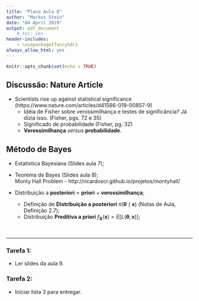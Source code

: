 ```yaml
---
title: "Plano Aula 8"
author: "Markus Stein"
date: "04 April 2019"
output: pdf_document
    # toc: yes
header-includes:
    - \usepackage{fancyhdr}
always_allow_html: yes
---
```

\addtolength{\headheight}{1.0cm} 
\pagestyle{fancyplain} 
\rhead{\includegraphics[height=1.5cm]{/home/markus/Downloads/Logo-40-anos-estatistica.png}} 
\lhead{\includegraphics[height=1.5cm]{/home/markus/Downloads/logoIME60.jpg}} 
\chead{UNIVERSIDADE FEDERAL DO RIO GRANDE DO SUL \\
INSTITUTO DE MATEMÁTICA E ESTATÍSTICA \\
DEPARTAMENTO DE ESTATÍSTICA \\
\vspace{0.3cm}
MAT02023 - INFERÊNCIA A - 2019/1
}
\renewcommand{\headrulewidth}{0pt} 


```r
knitr::opts_chunk$set(echo = TRUE)
```

## Discussão: Nature Article
* Scientists rise up against statistical significance (https://www.nature.com/articles/d41586-019-00857-9)
    + Idéia de Fisher sobre verossimilhança e testes de significância? Já dizia isso. (Fisher, pgs. 72 e 35) 
    + Significado de probabilidade (Fisher, pg. 32)
    + **Verossimilhança** *versus* **probabilidade**.  

## Método de Bayes
* Estatística Bayesiana (Slides aula 7);   

* Teorema de Bayes (Slides aula 8);  
Monty Hall Problem - http://ricardoscr.github.io/projetos/montyhall/  
<!-- http://angrystatistician.blogspot.com/2012/06/bayes-solution-to-monty-hall.html -->
 
* Distribuição a **posteriori** $\propto$ **priori** + **verossimilhança**;  
    + Definição de **Distribuição a posteriori** $\pi(\boldsymbol{\theta} \mid \boldsymbol{x})$ (Notas de Aula, Definição 2.7);  
    + Distribuição **Preditiva a priori** $f_{\boldsymbol{X}}(\boldsymbol{x}) = E \left[ L(\boldsymbol{\theta}; \boldsymbol{x}) \right]$;   
    
&nbsp;

***
### Tarefa 1:
+ Ler slides da aula 9.
    
### Tarefa 2:
+ Iniciar lista 3 para entregar.